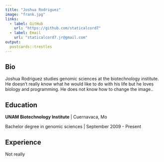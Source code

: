 ```yaml
---
title: "Joshua Rodriguez"
image: "frank.jpg"
links:
  - label: GitHub
    url: "https://github.com/staticalcord7"
  - label: Email
    url: "staticalcord7.jr@gmail.com"
output:
  postcards::trestles
---
```

 
## Bio

Joshua Rodriguez studies genomic sciences at the biotechnology institute. 
He doesn't really know what he would like to do with his life but he loves biology and programming.
He does not know how to change the image..

## Education

**UNAM Biotechnology Institute** | Cuernavaca, Mo

Bachelor degree in genomic sciences | September 2009 - Present

## Experience

Not really
